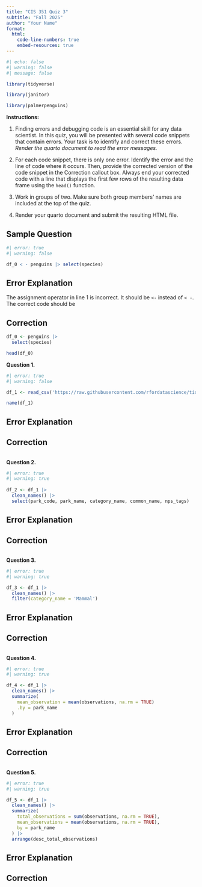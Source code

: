 ```yaml
---
title: "CIS 351 Quiz 3"
subtitle: "Fall 2025"
author: "Your Name"
format: 
  html:
    code-line-numbers: true
    embed-resources: true
---
```


```r
#| echo: false
#| warning: false
#| message: false

library(tidyverse)

library(janitor)

library(palmerpenguins)
```

**Instructions:**

1. Finding errors and debugging code is an essential skill for any data scientist. In this quiz, you will be presented with several code snippets that contain errors. Your task is to identify and correct these errors. _Render the quarto document to read the error messages._

2. For each code snippet, there is only one error. Identify the error and the line of code where it occurs. Then, provide the corrected version of the code snippet in the Correction callout box. Always end your corrected code with a line that displays the first few rows of the resulting data frame using the `head()` function.

3. Work in groups of two. Make sure both group members' names are included at the top of the quiz.

4. Render your quarto document and submit the resulting HTML file.


:::{.callout-tip appearance="default" icon="false"}
# Sample Question
```r
#| error: true
#| warning: false

df_0 < - penguins |> select(species) 
```
:::

::: {.callout-note appearance="default" icon="false"}
# Error Explanation

The assignment operator in line 1 is incorrect. It should be `<-` instead of `< -`. The correct code should be
:::

::: {.callout-important appearance="default" icon="false"}
# Correction
```r
df_0 <- penguins |> 
  select(species)

head(df_0)
```
:::


:::{.callout-tip appearance="default" icon="false"}
**Question 1.**

```r
#| error: true
#| warning: false

df_1 <- read_csv('https://raw.githubusercontent.com/rfordatascience/tidytuesday/main/data/2024/2024-10-08/most_visited_nps_species_data.csv')

name(df_1)
```
:::

::: {.callout-note appearance="default" icon="false"}
# Error Explanation

:::

::: {.callout-important appearance="default" icon="false"}
# Correction
```r
```
:::

:::{.callout-tip appearance="default" icon="false"}
**Question 2.**

```r
#| error: true
#| warning: true 
 
df_2 <- df_1 |> 
  clean_names() |> 
  select(park_code, park_name, category_name, common_name, nps_tags)
```
:::


::: {.callout-note appearance="default" icon="false"}
# Error Explanation

:::

::: {.callout-important appearance="default" icon="false"}
# Correction
```r
```
:::


:::{.callout-tip appearance="default" icon="false"}
**Question 3.**

```r
#| error: true
#| warning: true

df_3 <- df_1 |> 
  clean_names() |> 
  filter(category_name = 'Mammal')
```
:::


::: {.callout-note appearance="default" icon="false"}
# Error Explanation

:::

::: {.callout-important appearance="default" icon="false"}
# Correction
```r
```
:::

:::{.callout-tip appearance="default" icon="false"}
**Question 4.**

```r
#| error: true
#| warning: true

df_4 <- df_1 |> 
  clean_names() |>
  summarize(
    mean_observation = mean(observations, na.rm = TRUE)
    .by = park_name
  )
```
:::


::: {.callout-note appearance="default" icon="false"}
# Error Explanation

:::

::: {.callout-important appearance="default" icon="false"}
# Correction
```r
```
:::

:::{.callout-tip appearance="default" icon="false"}
**Question 5.**

```r
#| error: true
#| warning: true

df_5 <- df_1 |> 
  clean_names() |> 
  summarize(
    total_observations = sum(observations, na.rm = TRUE),
    mean_observations = mean(observations, na.rm = TRUE),
    by = park_name
  ) |> 
  arrange(desc_total_observations)
```
:::

::: {.callout-note appearance="default" icon="false"}
# Error Explanation

:::

::: {.callout-important appearance="default" icon="false"}
# Correction
```r
```
:::